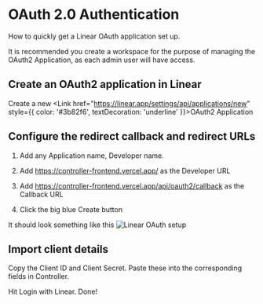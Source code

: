 
# OAuth 2.0 Authentication
How to quickly get a Linear OAuth application set up.

It is recommended you create a workspace for the purpose of managing the OAuth2 Application, as each admin user will have access.

## Create an OAuth2 application in Linear
Create a new <Link href="https://linear.app/settings/api/applications/new" style={{ color: '#3b82f6', textDecoration: 'underline' }}>OAuth2 Application</Link>

## Configure the redirect callback and redirect URLs

1. Add any Application name, Developer name.

2. Add https://controller-frontend.vercel.app/ as the Developer URL

3. Add https://controller-frontend.vercel.app/api/oauth2/callback as the Callback URL

4. Click the big blue Create button

It should look something like this
<Image src="/../public/linear.png" alt="Linear OAuth setup" width={800} height={400} />

## Import client details 

Copy the Client ID and Client Secret. Paste these into the corresponding fields in Controller.

Hit Login with Linear. Done!
